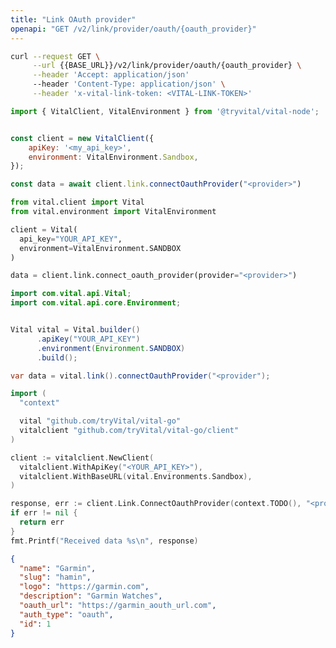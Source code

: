 ```yaml
---
title: "Link OAuth provider"
openapi: "GET /v2/link/provider/oauth/{oauth_provider}"
---
```


<RequestExample>

```bash Bash
curl --request GET \
     --url {{BASE_URL}}/v2/link/provider/oauth/{oauth_provider} \
     --header 'Accept: application/json'
     --header 'Content-Type: application/json' \
     --header 'x-vital-link-token: <VITAL-LINK-TOKEN>'
```

```javascript Node
import { VitalClient, VitalEnvironment } from '@tryvital/vital-node';


const client = new VitalClient({
    apiKey: '<my_api_key>',
    environment: VitalEnvironment.Sandbox,
});

const data = await client.link.connectOauthProvider("<provider>")
```

```python Python
from vital.client import Vital
from vital.environment import VitalEnvironment

client = Vital(
  api_key="YOUR_API_KEY",
  environment=VitalEnvironment.SANDBOX
)

data = client.link.connect_oauth_provider(provider="<provider>")
```

```java Java
import com.vital.api.Vital;
import com.vital.api.core.Environment;


Vital vital = Vital.builder()
      .apiKey("YOUR_API_KEY")
      .environment(Environment.SANDBOX)
      .build();

var data = vital.link().connectOauthProvider("<provider");
```

```go Go
import (
  "context"

  vital "github.com/tryVital/vital-go"
  vitalclient "github.com/tryVital/vital-go/client"
)

client := vitalclient.NewClient(
  vitalclient.WithApiKey("<YOUR_API_KEY>"),
  vitalclient.WithBaseURL(vital.Environments.Sandbox),
)

response, err := client.Link.ConnectOauthProvider(context.TODO(), "<provider>")
if err != nil {
  return err
}
fmt.Printf("Received data %s\n", response)
```

</RequestExample>

<ResponseExample>

```json Example
{
  "name": "Garmin",
  "slug": "hamin",
  "logo": "https://garmin.com",
  "description": "Garmin Watches",
  "oauth_url": "https://garmin_aouth_url.com",
  "auth_type": "oauth",
  "id": 1
}
```

</ResponseExample>
